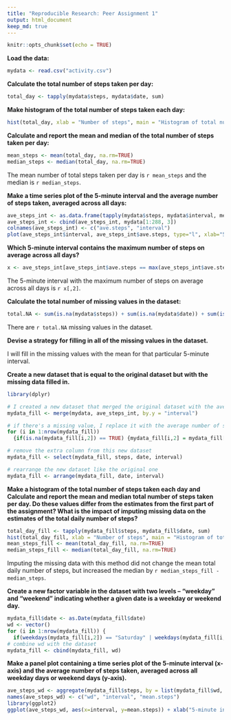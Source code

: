 ```yaml
---
title: "Reproducible Research: Peer Assignment 1"
output: html_document
keep_md: true
---
```


```r
knitr::opts_chunk$set(echo = TRUE)
```

**Load the data:**

```r
mydata <- read.csv("activity.csv")

```

**Calculate the total number of steps taken per day:**

```r
total_day <- tapply(mydata$steps, mydata$date, sum)

```

**Make histogram of the total number of steps taken each day:**

```r
hist(total_day, xlab = "Number of steps", main = "Histogram of total number of steps per day")
```

**Calculate and report the mean and median of the total number of steps taken per day:**

```r
mean_steps <- mean(total_day, na.rm=TRUE)
median_steps <- median(total_day, na.rm=TRUE)

```

The mean number of total steps taken per day is `r mean_steps` and the median is `r median_steps`.

**Make a time series plot of the 5-minute interval and the average number of steps taken, averaged across all days:**
```r
ave_steps_int <- as.data.frame(tapply(mydata$steps, mydata$interval, mean, na.rm=TRUE))
ave_steps_int <- cbind(ave_steps_int, mydata[1:288, 3])
colnames(ave_steps_int) <- c("ave.steps", "interval")
plot(ave_steps_int$interval, ave_steps_int$ave.steps, type="l", xlab="5-minute interval", ylab="Number of steps", main = "Average number of steps per 5-minute interval")
```

**Which 5-minute interval contains the maximum number of steps on average across all days?**
```r
x <- ave_steps_int[ave_steps_int$ave.steps == max(ave_steps_int$ave.steps), ]

```

The 5-minute interval with the maximum number of steps on average across all days is `r x[,2]`.


**Calculate the total number of missing values in the dataset:**
```r
total.NA <- sum(is.na(mydata$steps)) + sum(is.na(mydata$date)) + sum(is.na(mydata$interval))

```

There are `r total.NA` missing values in the dataset.

**Devise a strategy for filling in all of the missing values in the dataset.**

I will fill in the missing values with the mean for that particular 5-minute interval.

**Create a new dataset that is equal to the original dataset but with the missing data filled in.**
```r
library(dplyr)

# I created a new dataset that merged the original dataset with the average steps by interval dataset.
mydata_fill <- merge(mydata, ave_steps_int, by.y = "interval")

# if there's a missing value, I replace it with the average number of steps for that interval.
for (i in 1:nrow(mydata_fill)) 
  {if(is.na(mydata_fill[i,2]) == TRUE) {mydata_fill[i,2] = mydata_fill[i, 4]}}

# remove the extra column from this new dataset
mydata_fill <- select(mydata_fill, steps, date, interval)

# rearrange the new dataset like the original one
mydata_fill <- arrange(mydata_fill, date, interval)

```

**Make a histogram of the total number of steps taken each day and Calculate and report the mean and median total number of steps taken per day. Do these values differ from the estimates from the first part of the assignment? What is the impact of imputing missing data on the estimates of the total daily number of steps?**

```r
total_day_fill <- tapply(mydata_fill$steps, mydata_fill$date, sum)
hist(total_day_fill, xlab = "Number of steps", main = "Histogram of total number of steps per day")
mean_steps_fill <- mean(total_day_fill, na.rm=TRUE)
median_steps_fill <- median(total_day_fill, na.rm=TRUE)
```

Imputing the missing data with this method did not change the mean total daily number of steps, but increased the median by `r median_steps_fill - median_steps`.

**Create a new factor variable in the dataset with two levels – “weekday” and “weekend” indicating whether a given date is a weekday or weekend day.**
```r
mydata_fill$date <- as.Date(mydata_fill$date)
wd <- vector()
for (i in 1:nrow(mydata_fill)) {
  if(weekdays(mydata_fill[i,2]) == "Saturday" | weekdays(mydata_fill[i,2]) == "Sunday") {wd[i] = "weekend"} else {wd[i] = "weekday"}}
# combine wd with the dataset
mydata_fill <- cbind(mydata_fill, wd)

```

**Make a panel plot containing a time series plot of the 5-minute interval (x-axis) and the average number of steps taken, averaged across all weekday days or weekend days (y-axis).**
```r

ave_steps_wd <- aggregate(mydata_fill$steps, by = list(mydata_fill$wd, mydata_fill$interval), mean, na.rm=TRUE)
names(ave_steps_wd) <- c("wd", "interval", "mean.steps")
library(ggplot2)
ggplot(ave_steps_wd, aes(x=interval, y=mean.steps)) + xlab("5-minute interval") + ylab("Number of steps") + geom_line() + facet_grid(wd~.)

```

